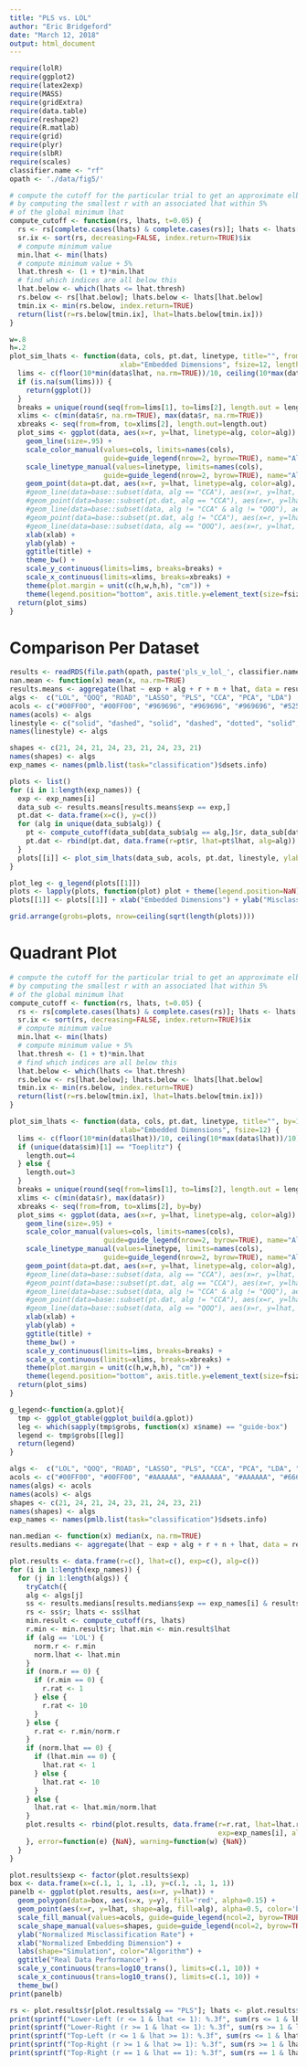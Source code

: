 ```yaml
---
title: "PLS vs. LOL"
author: "Eric Bridgeford"
date: "March 12, 2018"
output: html_document
---
```


```r
require(lolR)
require(ggplot2)
require(latex2exp)
require(MASS)
require(gridExtra)
require(data.table)
require(reshape2)
require(R.matlab)
require(grid)
require(plyr)
require(slbR)
require(scales)
classifier.name <- "rf"
opath <- './data/fig5/'

# compute the cutoff for the particular trial to get an approximate elbow
# by computing the smallest r with an associated lhat within 5%
# of the global minimum lhat
compute_cutoff <- function(rs, lhats, t=0.05) {
  rs <- rs[complete.cases(lhats) & complete.cases(rs)]; lhats <- lhats[complete.cases(lhats) & complete.cases(rs)]
  sr.ix <- sort(rs, decreasing=FALSE, index.return=TRUE)$ix
  # compute minimum value
  min.lhat <- min(lhats)
  # compute minimum value + 5%
  lhat.thresh <- (1 + t)*min.lhat
  # find which indices are all below this
  lhat.below <- which(lhats <= lhat.thresh)
  rs.below <- rs[lhat.below]; lhats.below <- lhats[lhat.below]
  tmin.ix <- min(rs.below, index.return=TRUE)
  return(list(r=rs.below[tmin.ix], lhat=lhats.below[tmin.ix]))
}

w=.8
h=.2
plot_sim_lhats <- function(data, cols, pt.dat, linetype, title="", from=10, ylab=TeX("$\\hat{L}$"),
                           xlab="Embedded Dimensions", fsize=12, length.out=3) {
  lims <- c(floor(10*min(data$lhat, na.rm=TRUE))/10, ceiling(10*max(data$lhat, na.rm=TRUE))/10)
  if (is.na(sum(lims))) {
    return(ggplot())
  }
  breaks = unique(round(seq(from=lims[1], to=lims[2], length.out = length.out), digits=1))
  xlims <- c(min(data$r, na.rm=TRUE), max(data$r, na.rm=TRUE))
  xbreaks <- seq(from=from, to=xlims[2], length.out=length.out)
  plot_sims <- ggplot(data, aes(x=r, y=lhat, linetype=alg, color=alg)) +
    geom_line(size=.95) +
    scale_color_manual(values=cols, limits=names(cols),
                       guide=guide_legend(nrow=2, byrow=TRUE), name="Algorithm") +
    scale_linetype_manual(values=linetype, limits=names(cols),
                       guide=guide_legend(nrow=2, byrow=TRUE), name="Algorithm") +
    geom_point(data=pt.dat, aes(x=r, y=lhat, linetype=alg, color=alg), size=2) +
    #geom_line(data=base::subset(data, alg == "CCA"), aes(x=r, y=lhat, group=alg, linetype color=alg), size=.75) +
    #geom_point(data=base::subset(pt.dat, alg == "CCA"), aes(x=r, y=lhat, group=alg, color=alg), size=2) +
    #geom_line(data=base::subset(data, alg != "CCA" & alg != "QOQ"), aes(x=r, y=lhat, group=alg, color=alg), size=.75) +
    #geom_point(data=base::subset(pt.dat, alg != "CCA"), aes(x=r, y=lhat, group=alg, color=alg), size=2) +
    #geom_line(data=base::subset(data, alg == "QOQ"), aes(x=r, y=lhat, group=alg, color=alg), linetype="dashed", size=.75) +
    xlab(xlab) +
    ylab(ylab) +
    ggtitle(title) +
    theme_bw() +
    scale_y_continuous(limits=lims, breaks=breaks) +
    scale_x_continuous(limits=xlims, breaks=xbreaks) +
    theme(plot.margin = unit(c(h,w,h,h), "cm")) +
    theme(legend.position="bottom", axis.title.y=element_text(size=fsize))
  return(plot_sims)
}
```

# Comparison Per Dataset

```r

results <- readRDS(file.path(opath, paste('pls_v_lol_', classifier.name, '.rds', sep="")))
nan.mean <- function(x) mean(x, na.rm=TRUE)
results.means <- aggregate(lhat ~ exp + alg + r + n + lhat, data = results, FUN = nan.mean)
algs <-  c("LOL", "QOQ", "ROAD", "LASSO", "PLS", "CCA", "PCA", "LDA")
acols <- c("#00FF00", "#00FF00", "#969696", "#969696", "#969696", "#525252", "#525252", "#525252")
names(acols) <- algs
linestyle <- c("solid", "dashed", "solid", "dashed", "dotted", "solid", "dashed", "dotted")
names(linestyle) <- algs
```

```r
shapes <- c(21, 24, 21, 24, 23, 21, 24, 23, 21)
names(shapes) <- algs
exp_names <- names(pmlb.list(task="classification")$dsets.info)

plots <- list()
for (i in 1:length(exp_names)) {
  exp <- exp_names[i]
  data_sub <- results.means[results.means$exp == exp,]
  pt.dat <- data.frame(x=c(), y=c())
  for (alg in unique(data_sub$alg)) {
    pt <- compute_cutoff(data_sub[data_sub$alg == alg,]$r, data_sub[data_sub$alg == alg,]$lhat)
    pt.dat <- rbind(pt.dat, data.frame(r=pt$r, lhat=pt$lhat, alg=alg))
  }
  plots[[i]] <- plot_sim_lhats(data_sub, acols, pt.dat, linestyle, ylab="", title=as.character(i), from=1)
}

plot_leg <- g_legend(plots[[1]])
plots <- lapply(plots, function(plot) plot + theme(legend.position=NaN) + xlab(""))
plots[[1]] <- plots[[1]] + xlab("Embedded Dimensions") + ylab("Misclassification Rate")

grid.arrange(grobs=plots, nrow=ceiling(sqrt(length(plots))))
```


# Quadrant Plot

```r

# compute the cutoff for the particular trial to get an approximate elbow
# by computing the smallest r with an associated lhat within 5%
# of the global minimum lhat
compute_cutoff <- function(rs, lhats, t=0.05) {
  rs <- rs[complete.cases(lhats) & complete.cases(rs)]; lhats <- lhats[complete.cases(lhats) & complete.cases(rs)]
  sr.ix <- sort(rs, decreasing=FALSE, index.return=TRUE)$ix
  # compute minimum value
  min.lhat <- min(lhats)
  # compute minimum value + 5%
  lhat.thresh <- (1 + t)*min.lhat
  # find which indices are all below this
  lhat.below <- which(lhats <= lhat.thresh)
  rs.below <- rs[lhat.below]; lhats.below <- lhats[lhat.below]
  tmin.ix <- min(rs.below, index.return=TRUE)
  return(list(r=rs.below[tmin.ix], lhat=lhats.below[tmin.ix]))
}

plot_sim_lhats <- function(data, cols, pt.dat, linetype, title="", by=10, from=10, ylab=TeX("$\\hat{L}$"),
                           xlab="Embedded Dimensions", fsize=12) {
  lims <- c(floor(10*min(data$lhat))/10, ceiling(10*max(data$lhat))/10)
  if (unique(data$sim)[1] == "Toeplitz") {
    length.out=4
  } else {
    length.out=3
  }
  breaks = unique(round(seq(from=lims[1], to=lims[2], length.out = length.out), digits=1))
  xlims <- c(min(data$r), max(data$r))
  xbreaks <- seq(from=from, to=xlims[2], by=by)
  plot_sims <- ggplot(data, aes(x=r, y=lhat, linetype=alg, color=alg)) +
    geom_line(size=.95) +
    scale_color_manual(values=cols, limits=names(cols),
                       guide=guide_legend(nrow=2, byrow=TRUE), name="Algorithm") +
    scale_linetype_manual(values=linetype, limits=names(cols),
                       guide=guide_legend(nrow=2, byrow=TRUE), name="Algorithm") +
    geom_point(data=pt.dat, aes(x=r, y=lhat, linetype=alg, color=alg), size=2) +
    #geom_line(data=base::subset(data, alg == "CCA"), aes(x=r, y=lhat, group=alg, linetype color=alg), size=.75) +
    #geom_point(data=base::subset(pt.dat, alg == "CCA"), aes(x=r, y=lhat, group=alg, color=alg), size=2) +
    #geom_line(data=base::subset(data, alg != "CCA" & alg != "QOQ"), aes(x=r, y=lhat, group=alg, color=alg), size=.75) +
    #geom_point(data=base::subset(pt.dat, alg != "CCA"), aes(x=r, y=lhat, group=alg, color=alg), size=2) +
    #geom_line(data=base::subset(data, alg == "QOQ"), aes(x=r, y=lhat, group=alg, color=alg), linetype="dashed", size=.75) +
    xlab(xlab) +
    ylab(ylab) +
    ggtitle(title) +
    theme_bw() +
    scale_y_continuous(limits=lims, breaks=breaks) +
    scale_x_continuous(limits=xlims, breaks=xbreaks) +
    theme(plot.margin = unit(c(h,w,h,h), "cm")) +
    theme(legend.position="bottom", axis.title.y=element_text(size=fsize))
  return(plot_sims)
}

g_legend<-function(a.gplot){
  tmp <- ggplot_gtable(ggplot_build(a.gplot))
  leg <- which(sapply(tmp$grobs, function(x) x$name) == "guide-box")
  legend <- tmp$grobs[[leg]]
  return(legend)
}
```

```r

algs <-  c("LOL", "QOQ", "ROAD", "LASSO", "PLS", "CCA", "PCA", "LDA", "RP")
acols <- c("#00FF00", "#00FF00", "#AAAAAA", "#AAAAAA", "#AAAAAA", "#666666", "#666666", "#666666", "#000000")
names(algs) <- acols
names(acols) <- algs
shapes <- c(21, 24, 21, 24, 23, 21, 24, 23, 21)
names(shapes) <- algs
exp_names <- names(pmlb.list(task="classification")$dsets.info)

nan.median <- function(x) median(x, na.rm=TRUE)
results.medians <- aggregate(lhat ~ exp + alg + r + n + lhat, data = results, FUN = nan.median)

plot.results <- data.frame(r=c(), lhat=c(), exp=c(), alg=c())
for (i in 1:length(exp_names)) {
  for (j in 1:length(algs)) {
    tryCatch({
    alg <- algs[j]
    ss <- results.medians[results.medians$exp == exp_names[i] & results.medians$alg == algs[j],]
    rs <- ss$r; lhats <- ss$lhat
    min.result <- compute_cutoff(rs, lhats)
    r.min <- min.result$r; lhat.min <- min.result$lhat
    if (alg == 'LOL') {
      norm.r <- r.min
      norm.lhat <- lhat.min
    }
    if (norm.r == 0) {
      if (r.min == 0) {
        r.rat <- 1
      } else {
        r.rat <- 10
      }
    } else {
      r.rat <- r.min/norm.r
    }
    if (norm.lhat == 0) {
      if (lhat.min == 0) {
        lhat.rat <- 1
      } else {
        lhat.rat <- 10
      }
    } else {
      lhat.rat <- lhat.min/norm.lhat
    }
    plot.results <- rbind(plot.results, data.frame(r=r.rat, lhat=lhat.rat,
                                                   exp=exp_names[i], alg=alg))
    }, error=function(e) {NaN}, warning=function(w) {NaN})
  }
}
```

```r
plot.results$exp <- factor(plot.results$exp)
box <- data.frame(x=c(.1, 1, 1, .1), y=c(.1, .1, 1, 1))
panelb <- ggplot(plot.results, aes(x=r, y=lhat)) +
  geom_polygon(data=box, aes(x=x, y=y), fill='red', alpha=0.15) +
  geom_point(aes(x=r, y=lhat, shape=alg, fill=alg), alpha=0.5, color='black', size=2) +
  scale_fill_manual(values=acols, guide=guide_legend(ncol=2, byrow=TRUE), name="Algorithm") +
  scale_shape_manual(values=shapes, guide=guide_legend(ncol=2, byrow=TRUE), name="Algorithm") +
  ylab("Normalized Misclassification Rate") +
  xlab("Normalized Embedding Dimension") +
  labs(shape="Simulation", color="Algorithm") +
  ggtitle("Real Data Performance") +
  scale_y_continuous(trans=log10_trans(), limits=c(.1, 10)) +
  scale_x_continuous(trans=log10_trans(), limits=c(.1, 10)) +
  theme_bw()
print(panelb)
```

```r
rs <- plot.results$r[plot.results$alg == "PLS"]; lhats <- plot.results$lhat[plot.results$alg == "PLS"]
print(sprintf("Lower-Left (r <= 1 & lhat <= 1): %.3f", sum(rs <= 1 & lhats <= 1)/length(rs)))
print(sprintf("Lower-Right (r >= 1 & lhat <= 1): %.3f", sum(rs >= 1 & lhats <= 1)/length(rs)))
print(sprintf("Top-Left (r <= 1 & lhat >= 1): %.3f", sum(rs <= 1 & lhats >= 1)/length(rs)))
print(sprintf("Top-Right (r >= 1 & lhat >= 1): %.3f", sum(rs >= 1 & lhats >= 1)/length(rs)))
print(sprintf("Top-Right (r == 1 & lhat == 1): %.3f", sum(rs == 1 & lhats == 1)/length(rs)))
```
